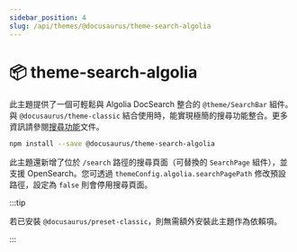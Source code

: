 ```yaml
---
sidebar_position: 4
slug: /api/themes/@docusaurus/theme-search-algolia
---
```


# 📦 theme-search-algolia

此主題提供了一個可輕鬆與 Algolia DocSearch 整合的 `@theme/SearchBar` 組件。與 `@docusaurus/theme-classic` 結合使用時，能實現極簡的搜尋功能整合。更多資訊請參閱[搜尋功能](../../search.mdx)文件。

```bash npm2yarn
npm install --save @docusaurus/theme-search-algolia
```

此主題還新增了位於 `/search` 路徑的搜尋頁面（可替換的 `SearchPage` 組件），並支援 OpenSearch。您可透過 `themeConfig.algolia.searchPagePath` 修改預設路徑，設定為 `false` 則會停用搜尋頁面。

:::tip

若已安裝 `@docusaurus/preset-classic`，則無需額外安裝此主題作為依賴項。

:::